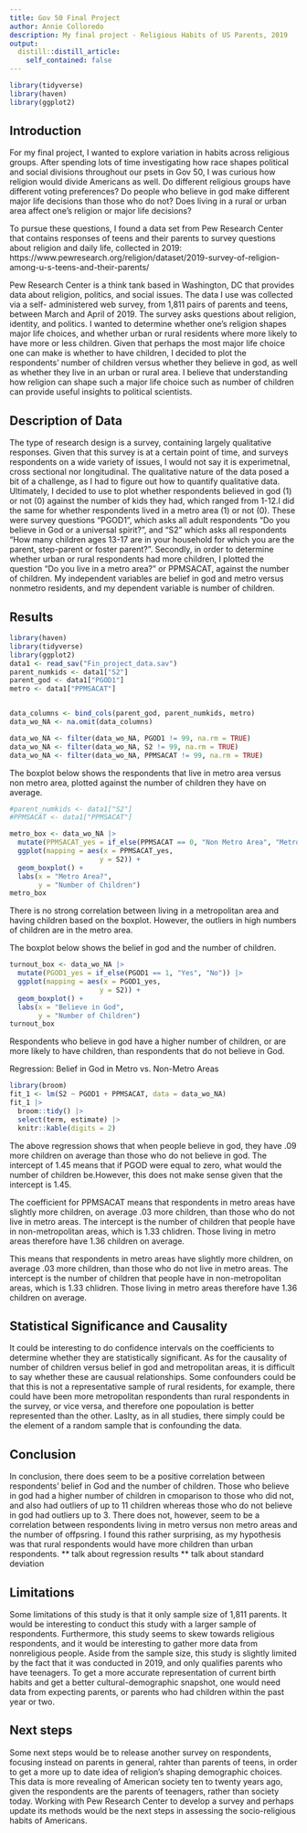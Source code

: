 ```yaml
---
title: Gov 50 Final Project
author: Annie Colloredo
description: My final project - Religious Habits of US Parents, 2019
output:
  distill::distill_article:
    self_contained: false
---
```

```r
library(tidyverse)
library(haven)
library(ggplot2)
```

## Introduction 
For my final project, I wanted to explore variation in habits across religious groups. After spending lots of time investigating how race shapes political and social divisions throughout our psets in Gov 50, I was curious how religion would divide Americans as well. Do different religious groups have different voting preferences? Do people who believe in god make different major life decisions than those who do not? Does living in a rural or urban area affect one's religion or major life decisions? 

To pursue these questions, I found a data set from Pew Research Center that contains responses of teens and their parents to survey questions about religion and daily life, collected in 2019: https://www.pewresearch.org/religion/dataset/2019-survey-of-religion-among-u-s-teens-and-their-parents/ 

Pew Research Center is a think tank based in Washington, DC that provides  data about religion, politics, and social issues. The data I use was collected via a self- administered web survey, from 1,811 pairs of parents and teens, between March and April of 2019. The survey asks questions about religion, identity, and politics. I wanted to determine whether one's religion shapes major life choices, and whether urban or rural residents where more likely to have more or less children. Given that perhaps the most major life choice one can make is whether to have children, I decided to plot the respondents' number of children versus whether they believe in god, as well as whether they live in an urban or rural area. I believe that understanding how religion can shape such a major life choice such as number of children can provide useful insights to political scientists. 

## Description of Data
The type of research design is a survey, containing largely qualitative responses. Given that this survey is at a certain point of time, and surveys respondents on a wide variety of issues, I would not say it is experimetnal, cross sectional nor longitudinal. The qualitative nature of the data  posed a bit of a challenge, as I had to figure out how to quantify qualitative data. Ultimately, I decided to use to plot whether respondents believed in god (1) or not (0) against the number of kids they had, which ranged from 1-12.I did the same for whether respondents lived in a metro area (1) or not (0). These were survey questions "PGOD1", which asks all adult respondents "Do you believe in God or a universal spirit?", and "S2" which asks all respondents "How many children ages 13-17 are in your household for which you are the parent, step-parent or foster parent?". Secondly, in order to determine whether urban or rural respondents had more children, I plotted the question "Do you live in a metro area?" or PPMSACAT, against the number of children. My independent variables are belief in god and metro versus nonmetro residents, and my dependent variable is number of children. 

## Results 
```r
library(haven)
library(tidyverse)
library(ggplot2)
data1 <- read_sav("Fin_project_data.sav")
parent_numkids <- data1["S2"]
parent_god <- data1["PGOD1"]
metro <- data1["PPMSACAT"]


data_columns <- bind_cols(parent_god, parent_numkids, metro)
data_wo_NA <- na.omit(data_columns)

data_wo_NA <- filter(data_wo_NA, PGOD1 != 99, na.rm = TRUE)
data_wo_NA <- filter(data_wo_NA, S2 != 99, na.rm = TRUE)
data_wo_NA <- filter(data_wo_NA, PPMSACAT != 99, na.rm = TRUE)
```

The boxplot below shows the respondents that live in metro area versus non metro area, plotted against the number of children they have on average.
```r
#parent_numkids <- data1["S2"]
#PPMSACAT <- data1["PPMSACAT"]

metro_box <- data_wo_NA |>
  mutate(PPMSACAT_yes = if_else(PPMSACAT == 0, "Non Metro Area", "Metro Area")) |>
  ggplot(mapping = aes(x = PPMSACAT_yes,
                      y = S2)) + 
  geom_boxplot() +
  labs(x = "Metro Area?", 
       y = "Number of Children") 
metro_box
```
There is no strong correlation between living in a metropolitan area and having children based on the boxplot. However, the outliers in high numbers of children are in the metro area. 


The boxplot below shows the belief in god and the number of children. 
```r
turnout_box <- data_wo_NA |>
  mutate(PGOD1_yes = if_else(PGOD1 == 1, "Yes", "No")) |>
  ggplot(mapping = aes(x = PGOD1_yes,
                      y = S2)) + 
  geom_boxplot() +
  labs(x = "Believe in God", 
       y = "Number of Children") 
turnout_box
```
Respondents who believe in god have a higher number of children, or are more likely to have children, than respondents that do not believe in God. 

Regression: Belief in God in Metro vs. Non-Metro Areas
```r
library(broom)
fit_1 <- lm(S2 ~ PGOD1 + PPMSACAT, data = data_wo_NA)
fit_1 |>
  broom::tidy() |>
  select(term, estimate) |>  
  knitr::kable(digits = 2)
```
The above regression shows that when people believe in god, they have .09 more children on average than those who do not believe in god. The intercept of 1.45 means that if PGOD were equal to zero, what would the number of children be.However, this does not make sense given that the intercept is 1.45.  

The coefficient for PPMSACAT means that respondents in metro areas have slightly more children, on average .03 more children, than those who do not live in metro areas. The intercept is the number of children that people have in non-metropolitan areas, which is 1.33 chlidren. Those living in metro areas therefore have 1.36 children on average. 

This means that respondents in metro areas have slightly more children, on average .03 more children, than those who do not live in metro areas. The intercept is the number of children that people have in non-metropolitan areas, which is 1.33 chlidren. Those living in metro areas therefore have 1.36 children on average. 

## Statistical Significance and Causality
It could  be interesting to do confidence intervals on the coefficients to determine whether they are statistically significant. As for the causality of number of children versus belief in god and metropolitan areas, it is difficult to say whether these are causual relationships. Some confounders could be that this is not a representative sample of rural residents, for example, there could have been more metropolitan respondents than rural respondents in the survey, or vice versa, and therefore one popoulation is better represented than the other. Laslty, as in all studies, there simply could be the element of a random sample that is confounding the data. 

## Conclusion 
In conclusion, there does seem to be a positive correlation between respondents' belief in God and the number of children. Those who believe in god had a higher number of children in cmoparison to those who did not, and also had outliers of up to 11 children whereas those who do not believe in god had outliers up to 3. There does not, however, seem to be a correlation between respondents living in metro versus non metro areas and the number of offpsring. I found this rather surprising, as my hypothesis was that rural respondents would have more children than urban respondents. 
** talk about regression results
** talk about standard deviation

## Limitations
Some limitations of this study is that it only sample size of 1,811 parents. It would be interesting to conduct this study with a larger sample of respondents. Furthermore, this study seems to skew towards religious respondents, and it would be interesting to gather more data from nonreligious people. Aside from the sample size, this study is slightly limited by the fact that it was conducted in 2019, and only qualifies parents who have teenagers. To get a more accurate representation of current birth habits and get a better cultural-demographic snapshot, one would need data from expecting parents, or parents who had children within the past year or two. 

## Next steps
Some next steps would be to release another survey on respondents, focusing instead on parents in general, rahter than parents of teens, in order to get a more up to date idea of religion's shaping demographic choices. This data is more revealing of American society ten to twenty years ago, given the respondents are the parents of teenagers, rather than society today. Working with Pew Research Center to develop a survey and perhaps update its methods would be the next steps in assessing the socio-religious habits of Americans. 